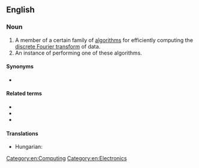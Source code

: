 ==English==
{{wikipedia}}

===Noun===
{{en-noun|head=[[fast]] [[Fourier transform]]}}

# A member of a certain family of [[algorithm]]s for efficiently computing the [[discrete Fourier transform]] of data.
# An instance of performing one of these algorithms.

====Synonyms====
* {{l|en|FFT}} {{gloss|abbreviation}}

====Related terms====
* {{l|en|Fourier transform}}
* {{l|en|discrete Fourier transform}}
* {{l|en|inverse Fourier transform}}

====Translations====
{{trans-top|algorithm}}
* Hungarian: {{t|hu|gyors Fourier-transzformáció}}
{{trans-mid}}
{{trans-bottom}}

[[Category:en:Computing]]
[[Category:en:Electronics]]